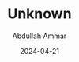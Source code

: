 ---
id: "DSCF5126"
filepath: "../../assets/photo/2024/DSCF5126_resized.JPG"
title: "Unknown"
alt: ""
date: "2024-04-21"
author: "Abdullah Ammar"
iso: "160"
shutterspeed: "1/480s"
aperture: "f/7.1"
lens: "XC15-45mmF3.5-5.6 OIS PZ"
---